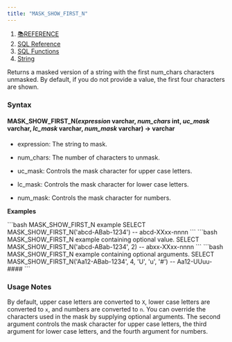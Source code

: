 ```yaml
---
title: "MASK_SHOW_FIRST_N"
---
```


1. [📚REFERENCE](/reference)
2. [SQL Reference](/reference/sql-reference)
3. [SQL Functions](/reference/sql-reference/all-functions)
4. [String](/reference/sql-reference/all-functions/string)

Returns a masked version of a string with the first num\_chars characters unmasked. By default, if you do not provide a value, the first four characters are shown.

### Syntax

#### MASK\_SHOW\_FIRST\_N(*expression* varchar, *num\_chars* int, *uc\_mask* varchar, *lc\_mask* varchar, *num\_mask* varchar) → varchar

* expression: The string to mask.

* num\_chars: The number of characters to unmask.

* uc\_mask: Controls the mask character for upper case letters.

* lc\_mask: Controls the mask character for lower case letters.

* num\_mask: Controls the mask character for numbers.

**Examples**

<CodeGroup>
  ```bash MASK_SHOW_FIRST_N example
  SELECT MASK_SHOW_FIRST_N('abcd-ABab-1234')
  -- abcd-XXxx-nnnn
  ```
</CodeGroup>

<CodeGroup>
  ```bash MASK_SHOW_FIRST_N example containing optional value.
  SELECT MASK_SHOW_FIRST_N('abcd-ABab-1234', 2)
  -- abxx-XXxx-nnnn
  ```
</CodeGroup>

<CodeGroup>
  ```bash MASK_SHOW_FIRST_N example containing optional arguments.
  SELECT MASK_SHOW_FIRST_N('Aa12-ABab-1234', 4, 'U', 'u', '#')
  -- Aa12-UUuu-####
  ```
</CodeGroup>

### Usage Notes

By default, upper case letters are converted to `X`, lower case letters are converted to `x`, and numbers are converted to `n`. You can override the characters used in the mask by supplying optional arguments. The second argument controls the mask character for upper case letters, the third argument for lower case letters, and the fourth argument for numbers.
